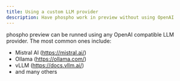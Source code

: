 ```yaml
---
title: Using a custom LLM provider
description: Have phospho work in preview without using OpenAI
---
```


phospho preview can be runned using any OpenAI compatible LLM provider. The most common ones include:

- Mistral AI (https://mistral.ai/)
- Ollama (https://ollama.com/)
- vLLM (https://docs.vllm.ai/)
- and many others
